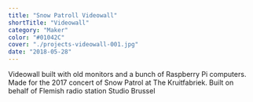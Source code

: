 ```yaml
---
title: "Snow Patroll Videowall"
shortTitle: "Videowall"
category: "Maker"
color: "#01042C"
cover: "./projects-videowall-001.jpg"
date: "2018-05-28"
---
```


Videowall built with old monitors and a bunch of Raspberry Pi computers. Made for the 2017 concert of Snow Patrol at The Kruitfabriek. Built on behalf of Flemish radio station Studio Brussel
